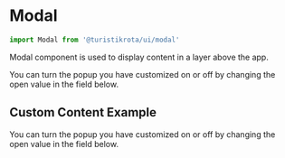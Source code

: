 
<Meta of={ModalStories} />

# Modal

```jsx
import Modal from '@turistikrota/ui/modal'
```

Modal component is used to display content in a layer above the app.

<Alert type='warning'>
  You can turn the popup you have customized on or off by changing the open value in the field below.
</Alert>

<Canvas of={ModalStories.Playground} />

<Controls of={ModalStories.Playground} />

## Custom Content Example

<Alert type='warning'>
  You can turn the popup you have customized on or off by changing the open value in the field below.
</Alert>

<Canvas of={ModalStories.CustomContent} />

<Controls of={ModalStories.CustomContent} />
